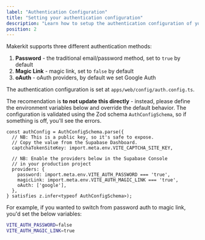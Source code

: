 ```yaml
---
label: "Authentication Configuration"
title: "Setting your authentication configuration"
description: "Learn how to setup the authentication configuration of your Remix Supabase application"
position: 2
---
```


Makerkit supports three different authentication methods:

1. **Password** - the traditional email/password method, set to `true` by default
2. **Magic Link** - magic link, set to `false` by default
3. **oAuth** - oAuth providers, by default we set Google Auth

The authentication configuration is set at `apps/web/config/auth.config.ts`.

The recomendation is **to not update this directly** - instead, please define the environment variables below and override the default behavior. The configuration is validated using the Zod schema `AuthConfigSchema`, so if something is off, you'll see the errors.

```tsx
const authConfig = AuthConfigSchema.parse({
  // NB: This is a public key, so it's safe to expose.
  // Copy the value from the Supabase Dashboard.
  captchaTokenSiteKey: import.meta.env.VITE_CAPTCHA_SITE_KEY,

  // NB: Enable the providers below in the Supabase Console
  // in your production project
  providers: {
    password: import.meta.env.VITE_AUTH_PASSWORD === 'true',
    magicLink: import.meta.env.VITE_AUTH_MAGIC_LINK === 'true',
    oAuth: ['google'],
  },
} satisfies z.infer<typeof AuthConfigSchema>);
```

For example, if you wanted to switch from password auth to magic link, you'd set the below variables:

```bash
VITE_AUTH_PASSWORD=false
VITE_AUTH_MAGIC_LINK=true
```